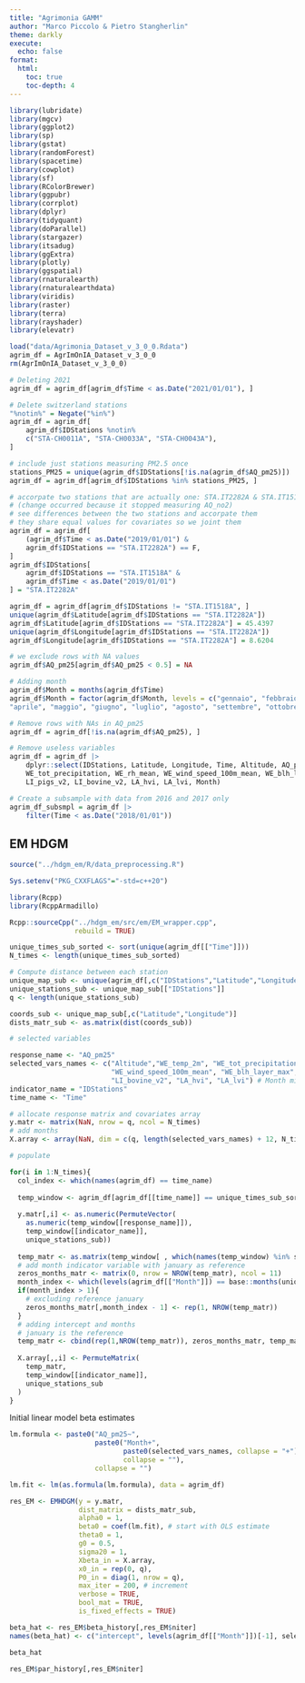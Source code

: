 ```yaml
---
title: "Agrimonia GAMM"
author: "Marco Piccolo & Pietro Stangherlin"
theme: darkly
execute: 
  echo: false
format:
  html:
    toc: true
    toc-depth: 4
---
```



```r
library(lubridate)
library(mgcv)
library(ggplot2)
library(sp)
library(gstat)
library(randomForest)
library(spacetime)
library(cowplot)
library(sf)
library(RColorBrewer)
library(ggpubr)
library(corrplot)
library(dplyr)
library(tidyquant)
library(doParallel)
library(stargazer)
library(itsadug)
library(ggExtra)
library(plotly)
library(ggspatial)
library(rnaturalearth)
library(rnaturalearthdata)
library(viridis)
library(raster)
library(terra)
library(rayshader)
library(elevatr)

```


```r
load("data/Agrimonia_Dataset_v_3_0_0.Rdata")
agrim_df = AgrImOnIA_Dataset_v_3_0_0
rm(AgrImOnIA_Dataset_v_3_0_0)

# Deleting 2021
agrim_df = agrim_df[agrim_df$Time < as.Date("2021/01/01"), ]

# Delete switzerland stations
"%notin%" = Negate("%in%")
agrim_df = agrim_df[
    agrim_df$IDStations %notin%
    c("STA-CH0011A", "STA-CH0033A", "STA-CH0043A"),
]

# include just stations measuring PM2.5 once
stations_PM25 = unique(agrim_df$IDStations[!is.na(agrim_df$AQ_pm25)])
agrim_df = agrim_df[agrim_df$IDStations %in% stations_PM25, ]

# accorpate two stations that are actually one: STA.IT2282A & STA.IT1518A
# (change occurred because it stopped measuring AQ_no2)
# see differences between the two stations and accorpate them
# they share equal values for covariates so we joint them
agrim_df = agrim_df[
    (agrim_df$Time < as.Date("2019/01/01") &
    agrim_df$IDStations == "STA.IT2282A") == F,
]
agrim_df$IDStations[
    agrim_df$IDStations == "STA.IT1518A" &
    agrim_df$Time < as.Date("2019/01/01")
] = "STA.IT2282A"

agrim_df = agrim_df[agrim_df$IDStations != "STA.IT1518A", ]
unique(agrim_df$Latitude[agrim_df$IDStations == "STA.IT2282A"])
agrim_df$Latitude[agrim_df$IDStations == "STA.IT2282A"] = 45.4397
unique(agrim_df$Longitude[agrim_df$IDStations == "STA.IT2282A"])
agrim_df$Longitude[agrim_df$IDStations == "STA.IT2282A"] = 8.6204

# we exclude rows with NA values
agrim_df$AQ_pm25[agrim_df$AQ_pm25 < 0.5] = NA

# Adding month
agrim_df$Month = months(agrim_df$Time)
agrim_df$Month = factor(agrim_df$Month, levels = c("gennaio", "febbraio", "marzo", 
"aprile", "maggio", "giugno", "luglio", "agosto", "settembre", "ottobre", "novembre", "dicembre")) 

# Remove rows with NAs in AQ_pm25
agrim_df = agrim_df[!is.na(agrim_df$AQ_pm25), ]

# Remove useless variables
agrim_df = agrim_df |> 
    dplyr::select(IDStations, Latitude, Longitude, Time, Altitude, AQ_pm25, WE_temp_2m, 
    WE_tot_precipitation, WE_rh_mean, WE_wind_speed_100m_mean, WE_blh_layer_max, 
    LI_pigs_v2, LI_bovine_v2, LA_hvi, LA_lvi, Month)

# Create a subsample with data from 2016 and 2017 only
agrim_df_subsmpl = agrim_df |>
    filter(Time < as.Date("2018/01/01"))
```

## EM HDGM

```r
source("../hdgm_em/R/data_preprocessing.R")

Sys.setenv("PKG_CXXFLAGS"="-std=c++20")

library(Rcpp)
library(RcppArmadillo)

Rcpp::sourceCpp("../hdgm_em/src/em/EM_wrapper.cpp",
                rebuild = TRUE)

```


```r


unique_times_sub_sorted <- sort(unique(agrim_df[["Time"]]))
N_times <- length(unique_times_sub_sorted)

# Compute distance between each station
unique_map_sub <- unique(agrim_df[,c("IDStations","Latitude","Longitude")])
unique_stations_sub <- unique_map_sub[["IDStations"]]
q <- length(unique_stations_sub)

coords_sub <- unique_map_sub[,c("Latitude","Longitude")]
dists_matr_sub <- as.matrix(dist(coords_sub))

# selected variables

response_name <- "AQ_pm25"
selected_vars_names <- c("Altitude","WE_temp_2m", "WE_tot_precipitation", "WE_rh_mean" ,
                         "WE_wind_speed_100m_mean", "WE_blh_layer_max", "LI_pigs_v2",
                         "LI_bovine_v2", "LA_hvi", "LA_lvi") # Month missing at the moment
indicator_name = "IDStations"
time_name <- "Time"

# allocate response matrix and covariates array
y.matr <- matrix(NaN, nrow = q, ncol = N_times)
# add months
X.array <- array(NaN, dim = c(q, length(selected_vars_names) + 12, N_times))

# populate

for(i in 1:N_times){
  col_index <- which(names(agrim_df) == time_name)
  
  temp_window <- agrim_df[agrim_df[[time_name]] == unique_times_sub_sorted[i], -col_index]
  
  y.matr[,i] <- as.numeric(PermuteVector(
    as.numeric(temp_window[[response_name]]),
    temp_window[[indicator_name]],
    unique_stations_sub))
  
  temp_matr <- as.matrix(temp_window[ , which(names(temp_window) %in% selected_vars_names)])
  # add month indicator variable with january as reference
  zeros_months_matr <- matrix(0, nrow = NROW(temp_matr), ncol = 11)
  month_index <- which(levels(agrim_df[["Month"]]) == base::months(unique_times_sub_sorted[i]))
  if(month_index > 1){
    # excluding reference january
    zeros_months_matr[,month_index - 1] <- rep(1, NROW(temp_matr))
  }
  # adding intercept and months
  # january is the reference
  temp_matr <- cbind(rep(1,NROW(temp_matr)), zeros_months_matr, temp_matr)
  
  X.array[,,i] <- PermuteMatrix(
    temp_matr,
    temp_window[[indicator_name]],
    unique_stations_sub
  )
}
```


Initial linear model beta estimates
```r
lm.formula <- paste0("AQ_pm25~",
                     paste0("Month+",
                            paste0(selected_vars_names, collapse = "+"),
                            collapse = ""),
                     collapse = "")

lm.fit <- lm(as.formula(lm.formula), data = agrim_df)

```

```r
res_EM <- EMHDGM(y = y.matr,
                 dist_matrix = dists_matr_sub,
                 alpha0 = 1,
                 beta0 = coef(lm.fit), # start with OLS estimate
                 theta0 = 1,
                 g0 = 0.5,
                 sigma20 = 1,
                 Xbeta_in = X.array,
                 x0_in = rep(0, q),
                 P0_in = diag(1, nrow = q),
                 max_iter = 200, # increment
                 verbose = TRUE,
                 bool_mat = TRUE,
                 is_fixed_effects = TRUE)
```


```r
beta_hat <- res_EM$beta_history[,res_EM$niter]
names(beta_hat) <- c("intercept", levels(agrim_df[["Month"]])[-1], selected_vars_names)

beta_hat

res_EM$par_history[,res_EM$niter]
```













